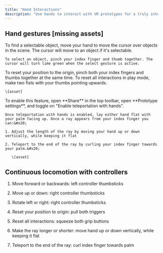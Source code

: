 ```yaml
---
title: "Hand Interactions"
description: "Use hands to interact with VR prototypes for a truly interactive experience."
---
```


## Hand gestures \[missing assets]

<AccordionGroup>
  <Accordion title="Selecting an object" defaultOpen={false}>
    To find a selectable object, move your hand to move the cursor over objects in the scene. The cursor will move to an object if it's selectable.&#x20;

    To select an object, pinch your index finger and thumb together. The cursor will turn lime green when the select gesture is active.
  </Accordion>

  <Accordion title="Resetting position to the origin" defaultOpen={false}>
    To reset your position to the origin, pinch both your index fingers and thumbs together at the same time.
  </Accordion>

  <Accordion title="Resetting all interactions in play mode" defaultOpen={false}>
    To reset all interactions in play mode, make two fists with your thumbs pointing upwards.

    \[asset]
  </Accordion>

  <Accordion title="Teleporting with hands" defaultOpen={false}>
    To enable this feature, open **Share** in the top toolbar, open **Prototype settings**, and toggle on "Enable teleportation with hands".

    Once teleportation with hands is enabled, lay either hand flat with your palm facing up. Once a ray appears from your index finger you can:&#x20;

    1. Adjust the length of the ray by moving your hand up or down vertically, while keeping it flat

    2. Teleport to the end of the ray by curling your index finger towards your palm.&#x20;

       \[asset]
  </Accordion>
</AccordionGroup>

## Continuous locomotion with controllers

1. Move forward or backwards: left controller thumbsticks

2. Move up or down: right controller thumbsticks

3. Rotate left or right: right controller thumbsticks

4. Reset your position to origin: pull both triggers

5. Reset all interactions: squeeze both grip buttons&#x20;

6. Make the ray longer or shorter: move hand up or down vertically, while keeping it flat

7. Teleport to the end of the ray: curl index finger towards palm&#x20;